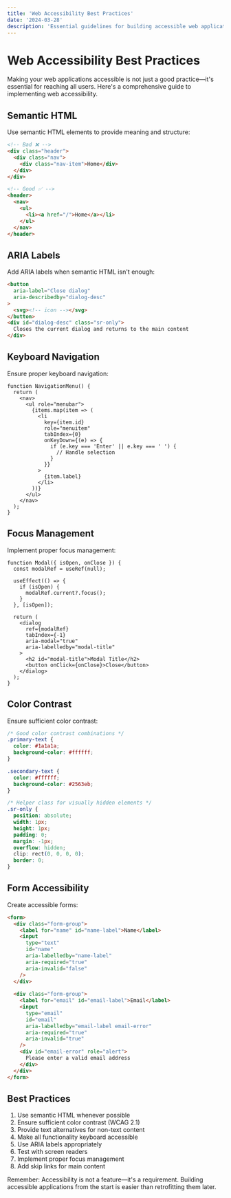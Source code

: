 ```yaml
---
title: 'Web Accessibility Best Practices'
date: '2024-03-28'
description: 'Essential guidelines for building accessible web applications'
---
```


# Web Accessibility Best Practices

Making your web applications accessible is not just a good practice—it's essential for reaching all users. Here's a comprehensive guide to implementing web accessibility.

## Semantic HTML

Use semantic HTML elements to provide meaning and structure:

```html
<!-- Bad ❌ -->
<div class="header">
  <div class="nav">
    <div class="nav-item">Home</div>
  </div>
</div>

<!-- Good ✅ -->
<header>
  <nav>
    <ul>
      <li><a href="/">Home</a></li>
    </ul>
  </nav>
</header>
```

## ARIA Labels

Add ARIA labels when semantic HTML isn't enough:

```html
<button
  aria-label="Close dialog"
  aria-describedby="dialog-desc"
>
  <svg><!-- icon --></svg>
</button>
<div id="dialog-desc" class="sr-only">
  Closes the current dialog and returns to the main content
</div>
```

## Keyboard Navigation

Ensure proper keyboard navigation:

```tsx
function NavigationMenu() {
  return (
    <nav>
      <ul role="menubar">
        {items.map(item => (
          <li
            key={item.id}
            role="menuitem"
            tabIndex={0}
            onKeyDown={(e) => {
              if (e.key === 'Enter' || e.key === ' ') {
                // Handle selection
              }
            }}
          >
            {item.label}
          </li>
        ))}
      </ul>
    </nav>
  );
}
```

## Focus Management

Implement proper focus management:

```tsx
function Modal({ isOpen, onClose }) {
  const modalRef = useRef(null);

  useEffect(() => {
    if (isOpen) {
      modalRef.current?.focus();
    }
  }, [isOpen]);

  return (
    <dialog
      ref={modalRef}
      tabIndex={-1}
      aria-modal="true"
      aria-labelledby="modal-title"
    >
      <h2 id="modal-title">Modal Title</h2>
      <button onClick={onClose}>Close</button>
    </dialog>
  );
}
```

## Color Contrast

Ensure sufficient color contrast:

```css
/* Good color contrast combinations */
.primary-text {
  color: #1a1a1a;
  background-color: #ffffff;
}

.secondary-text {
  color: #ffffff;
  background-color: #2563eb;
}

/* Helper class for visually hidden elements */
.sr-only {
  position: absolute;
  width: 1px;
  height: 1px;
  padding: 0;
  margin: -1px;
  overflow: hidden;
  clip: rect(0, 0, 0, 0);
  border: 0;
}
```

## Form Accessibility

Create accessible forms:

```html
<form>
  <div class="form-group">
    <label for="name" id="name-label">Name</label>
    <input
      type="text"
      id="name"
      aria-labelledby="name-label"
      aria-required="true"
      aria-invalid="false"
    />
  </div>
  
  <div class="form-group">
    <label for="email" id="email-label">Email</label>
    <input
      type="email"
      id="email"
      aria-labelledby="email-label email-error"
      aria-required="true"
      aria-invalid="true"
    />
    <div id="email-error" role="alert">
      Please enter a valid email address
    </div>
  </div>
</form>
```

## Best Practices

1. Use semantic HTML whenever possible
2. Ensure sufficient color contrast (WCAG 2.1)
3. Provide text alternatives for non-text content
4. Make all functionality keyboard accessible
5. Use ARIA labels appropriately
6. Test with screen readers
7. Implement proper focus management
8. Add skip links for main content

Remember: Accessibility is not a feature—it's a requirement. Building accessible applications from the start is easier than retrofitting them later. 